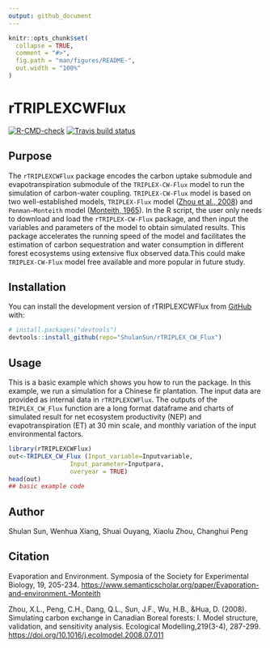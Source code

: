 ```yaml
---
output: github_document
---
```


<!-- README.md is generated from README.Rmd. Please edit that file -->

```r
knitr::opts_chunk$set(
  collapse = TRUE,
  comment = "#>",
  fig.path = "man/figures/README-",
  out.width = "100%"
)
```

# rTRIPLEXCWFlux

<!-- badges: start -->
[![R-CMD-check](https://github.com/ShulanSun/rTRIPLEX_CW_Flux/actions/workflows/R-CMD-check.yaml/badge.svg)](https://github.com/ShulanSun/rTRIPLEX_CW_Flux/actions/workflows/R-CMD-check.yaml)
[![Travis build status](https://travis-ci.com/ShulanSun/rTRIPLEX_CW_Flux.svg?branch=main)](https://travis-ci.com/ShulanSun/rTRIPLEX_CW_Flux)
<!-- badges: end -->

## Purpose
The `rTRIPLEXCWFlux` package encodes the carbon uptake submodule and evapotranspiration submodule of the `TRIPLEX-CW-Flux` model to run the simulation of carbon-water coupling. `TRIPLEX-CW-Flux` model is based on two well-established models, `TRIPLEX-Flux` model ([Zhou et al., 2008](https://doi.org/10.1016/j.ecolmodel.2008.07.011)) and `Penman–Monteith` model ([Monteith, 1965](https://www.semanticscholar.org/paper/Evaporation-and-environment.-Monteith/428f880c29b7af69e305a2bf73e425dfb9d14ec8)). In the R script, the user only needs to download and load the `rTRIPLEX-CW-Flux` package, and then input the variables and parameters of the model to obtain simulated results. This package accelerates the running speed of the model and facilitates the estimation of carbon sequestration and water consumption in different forest ecosystems using extensive flux observed data.This could make `TRIPLEX-CW-Flux` model free available and more popular in future study.

## Installation

You can install the development version of rTRIPLEXCWFlux from [GitHub](https://github.com/) with:

``` r
# install.packages("devtools")
devtools::install_github(repo="ShulanSun/rTRIPLEX_CW_Flux")
```

## Usage

This is a basic example which shows you how to run the package.
In this example, we run a simulation for a Chinese fir plantation. The input data are provided as internal data in `rTRIPLEXCWFlux`.
The outputs of the `TRIPLEX_CW_Flux` function are a long format dataframe and charts of simulated result for net ecosystem productivity (NEP) and evapotranspiration (ET) at 30 min scale, and monthly variation of the input environmental factors.

```r
library(rTRIPLEXCWFlux)
out<-TRIPLEX_CW_Flux (Input_variable=Inputvariable,
                 Input_parameter=Inputpara,
                 overyear = TRUE)
head(out)
## basic example code
```

## Author
Shulan Sun, Wenhua Xiang, Shuai Ouyang, Xiaolu Zhou, Changhui Peng

## Citation
  Evaporation and Environment. Symposia of the Society for Experimental Biology, 19, 205-234. [https://www.semanticscholar.org/paper/Evaporation-and-environment.-Monteith](https://www.semanticscholar.org/paper/Evaporation-and-environment.-Monteith/428f880c29b7af69e305a2bf73e425dfb9d14ec8)

  Zhou, X.L., Peng, C.H., Dang, Q.L., Sun, J.F., Wu, H.B., &Hua, D. (2008). Simulating carbon exchange in Canadian Boreal forests: I. Model structure, validation, and sensitivity analysis. Ecological Modelling,219(3-4), 287-299. [https://doi.org/10.1016/j.ecolmodel.2008.07.011](https://doi.org/10.1016/j.ecolmodel.2008.07.011)

